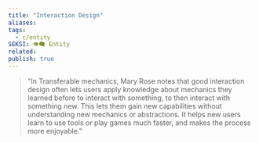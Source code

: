 ```yaml
---
title: "Interaction Design"
aliases:
tags:
  - c/entity
SEKSI: 👁️‍🗨️ Entity
related:
publish: true
---
```




> "In Transferable mechanics, Mary Rose notes that good interaction design often lets users apply knowledge about mechanics they learned before to interact with something, to then interact with something new. This lets them gain new capabilities without understanding new mechanics or abstractions. It helps new users learn to use tools or play games much faster, and makes the process more enjoyable."
